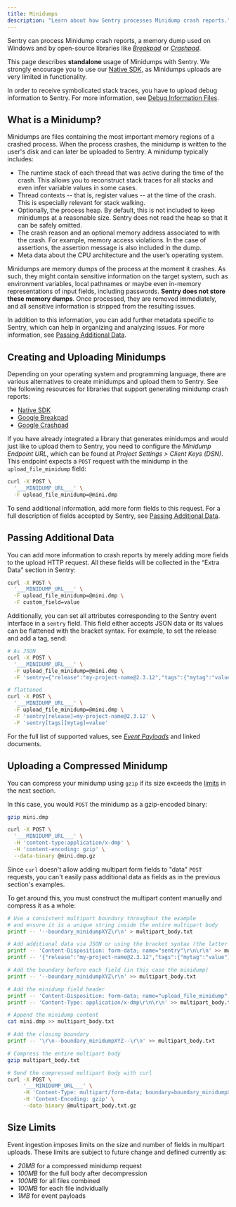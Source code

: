 ```yaml
---
title: Minidumps
description: "Learn about how Sentry processes Minidump crash reports."
---
```


Sentry can process Minidump crash reports, a memory dump used on Windows and by
open-source libraries like [_Breakpad_](/platforms/native/guides/breakpad/) or [_Crashpad_](/platforms/native/guides/crashpad/).

<Alert>

This page describes **standalone** usage of Minidumps with Sentry. We strongly encourage you to use our [Native SDK](/platforms/native/), as Minidumps uploads are very limited in functionality.

</Alert>

In order to receive symbolicated stack traces, you have to upload debug
information to Sentry. For more information, see [Debug Information Files](/platforms/native/guides/minidumps/data-management/debug-files/).

## What is a Minidump?

Minidumps are files containing the most important memory regions of a crashed
process. When the process crashes, the minidump is written to the user's disk
and can later be uploaded to Sentry. A minidump typically includes:

- The runtime stack of each thread that was active during the time of the crash.
  This allows you to reconstruct stack traces for all stacks and even infer
  variable values in some cases.
- Thread contexts -- that is, register values -- at the time of the crash. This
  is especially relevant for stack walking.
- Optionally, the process heap. By default, this is not included to keep
  minidumps at a reasonable size. Sentry does not read the heap so that it can
  be safely omitted.
- The crash reason and an optional memory address associated to with the crash.
  For example, memory access violations. In the case of assertions, the
  assertion message is also included in the dump.
- Meta data about the CPU architecture and the user’s operating system.

<Alert level="" title="A Word on Data Privacy">

Minidumps are memory dumps of the process at the moment it crashes. As such,
they might contain sensitive information on the target system, such as
environment variables, local pathnames or maybe even in-memory representations
of input fields, including passwords. **Sentry does not store these memory
dumps**. Once processed, they are removed immediately, and all sensitive
information is stripped from the resulting issues.

</Alert>

In addition to this information, you can add further metadata specific to
Sentry, which can help in organizing and analyzing issues. For more information,
see [Passing Additional Data](#minidump-additional).

## Creating and Uploading Minidumps

Depending on your operating system and programming language, there are various
alternatives to create minidumps and upload them to Sentry. See the following
resources for libraries that support generating minidump crash reports:

- [Native SDK](/platforms/native/)
- [Google Breakpad](/platforms/native/guides/breakpad/)
- [Google Crashpad](/platforms/native/guides/crashpad/)

If you have already integrated a library that generates minidumps and would just
like to upload them to Sentry, you need to configure the _Minidump Endpoint
URL_, which can be found at _Project Settings > Client Keys (DSN)_. This
endpoint expects a `POST` request with the minidump in the
`upload_file_minidump` field:

```bash
curl -X POST \
  '___MINIDUMP_URL___' \
  -F upload_file_minidump=@mini.dmp
```

To send additional information, add more form fields to this request. For a full
description of fields accepted by Sentry, see [Passing Additional
Data](#minidump-additional).

## Passing Additional Data

You can add more information to crash reports by merely adding more fields to
the upload HTTP request. All these fields will be collected in the “Extra Data”
section in Sentry:

```bash
curl -X POST \
  '___MINIDUMP_URL___' \
  -F upload_file_minidump=@mini.dmp \
  -F custom_field=value
```

Additionally, you can set all attributes corresponding to the Sentry event
interface in a `sentry` field. This field either accepts JSON data or its values
can be flattened with the bracket syntax. For example, to set the release and
add a tag, send:

```bash
# As JSON
curl -X POST \
  '___MINIDUMP_URL___' \
  -F upload_file_minidump=@mini.dmp \
  -F 'sentry={"release":"my-project-name@2.3.12","tags":{"mytag":"value"}}'

# flattened
curl -X POST \
  '___MINIDUMP_URL___' \
  -F upload_file_minidump=@mini.dmp \
  -F 'sentry[release]=my-project-name@2.3.12' \
  -F 'sentry[tags][mytag]=value'
```

For the full list of supported values, see [_Event Payloads_](https://develop.sentry.dev/sdk/event-payloads/) and linked
documents.

## Uploading a Compressed Minidump

You can compress your minidump using `gzip` if its size exceeds the [limits](#size-limits) in the next section.

In this case, you would `POST` the minidump as a gzip-encoded binary:

```bash
gzip mini.dmp

curl -X POST \
  '___MINIDUMP_URL___' \
  -H 'content-type:application/x-dmp' \
  -H 'content-encoding: gzip' \
  --data-binary @mini.dmp.gz
```

Since `curl` doesn't allow adding multipart form fields to "data" `POST` requests, you can't easily pass additional data as fields as in the previous section's examples.

To get around this, you must construct the multipart content manually and compress it as a whole:

```bash
# Use a consistent multipart boundary throughout the example 
# and ensure it is a unique string inside the entire multipart body
printf -- '--boundary_minidumpXYZ\r\n' > multipart_body.txt

# Add additional data via JSON or using the bracket syntax (the latter requiring a field for each entry)
printf -- 'Content-Disposition: form-data; name="sentry"\r\n\r\n' >> multipart_body.txt
printf -- '{"release":"my-project-name@2.3.12","tags":{"mytag":"value"}}\r\n' >> multipart_body.txt

# Add the boundary before each field (in this case the minidump)
printf -- '--boundary_minidumpXYZ\r\n' >> multipart_body.txt

# Add the minidump field header
printf -- 'Content-Disposition: form-data; name="upload_file_minidump"; filename="mini.dmp"\r\n' >> multipart_body.txt
printf -- 'Content-Type: application/x-dmp\r\n\r\n' >> multipart_body.txt

# Append the minidump content
cat mini.dmp >> multipart_body.txt

# Add the closing boundary
printf -- '\r\n--boundary_minidumpXYZ--\r\n' >> multipart_body.txt

# Compress the entire multipart body
gzip multipart_body.txt

# Send the compressed multipart body with curl
curl -X POST \
     '___MINIDUMP_URL___' \
     -H 'Content-Type: multipart/form-data; boundary=boundary_minidumpXYZ' \
     -H 'Content-Encoding: gzip' \
     --data-binary @multipart_body.txt.gz
```

## Size Limits

Event ingestion imposes limits on the size and number of fields in multipart
uploads. These limits are subject to future change and defined currently as:

- _20MB_ for a compressed minidump request
- _100MB_ for the full body after decompression
- _100MB_ for all files combined
- _100MB_ for each file individually
- _1MB_ for event payloads
